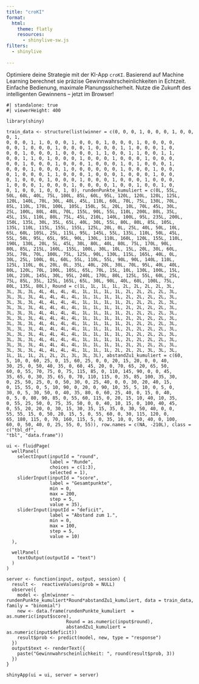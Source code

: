 ```yaml
---
title: "croKI"
format:
  html:
    theme: flatly
    resources: 
      - shinylive-sw.js
filters:
  - shinylive
 
---
```



Optimiere deine Strategie mit der KI-App `croKI`. Basierend auf Machine Learning berechnet sie präzise Gewinnwahrscheinlichkeiten in Echtzeit. Einfache Bedienung, maximale Planungssicherheit. Nutze die Zukunft des intelligenten Gewinnens – jetzt im Browser!

```shinylive-r
#| standalone: true
#| viewerHeight: 400

library(shiny)

train_data <- structure(list(winner = c(0, 0, 0, 1, 0, 0, 0, 1, 0, 0, 0, 1, 
0, 0, 0, 1, 1, 0, 0, 0, 1, 0, 0, 0, 1, 0, 0, 0, 1, 0, 0, 0, 0, 
0, 0, 1, 0, 0, 0, 1, 0, 0, 0, 1, 0, 0, 0, 1, 1, 0, 0, 0, 1, 0, 
0, 0, 1, 0, 0, 0, 1, 0, 0, 0, 0, 1, 1, 0, 0, 1, 1, 0, 0, 1, 1, 
0, 0, 1, 1, 0, 1, 0, 0, 0, 1, 0, 0, 0, 1, 0, 0, 0, 1, 0, 0, 0, 
0, 0, 1, 0, 0, 0, 1, 0, 0, 0, 1, 0, 0, 0, 1, 0, 1, 0, 0, 0, 1, 
0, 0, 0, 1, 0, 0, 0, 1, 0, 0, 0, 0, 0, 0, 1, 0, 0, 0, 1, 0, 0, 
0, 1, 0, 0, 0, 1, 1, 0, 0, 0, 1, 0, 0, 0, 1, 0, 0, 0, 1, 0, 0, 
0, 1, 0, 0, 0, 1, 0, 0, 0, 1, 0, 0, 0, 1, 0, 0, 0, 1, 0, 0, 0, 
1, 0, 0, 0, 1, 0, 0, 0, 1, 0, 0, 0, 0, 1, 0, 0, 1, 0, 0, 1, 0, 
0, 1, 0, 0, 1, 0, 0, 1, 0), rundenPunkte_kumuliert = c(0L, 55L, 
50L, 60L, 40L, 75L, 100L, 85L, 60L, 95L, 120L, 120L, 120L, 125L, 
120L, 140L, 70L, 30L, 40L, 45L, 110L, 60L, 70L, 75L, 130L, 70L, 
85L, 110L, 170L, 100L, 105L, 150L, 5L, 20L, 10L, 70L, 45L, 30L, 
25L, 100L, 80L, 40L, 70L, 155L, 90L, 55L, 110L, 200L, 80L, 35L, 
45L, 15L, 110L, 80L, 75L, 45L, 210L, 140L, 100L, 95L, 235L, 200L, 
150L, 135L, 30L, 35L, 65L, 40L, 30L, 55L, 80L, 80L, 85L, 105L, 
135L, 110L, 115L, 155L, 155L, 125L, 20L, 0L, 25L, 40L, 50L, 10L, 
65L, 60L, 105L, 25L, 115L, 95L, 145L, 55L, 135L, 110L, 50L, 45L, 
55L, 50L, 95L, 65L, 95L, 90L, 130L, 110L, 160L, 120L, 155L, 110L, 
190L, 130L, 20L, 5L, 45L, 30L, 80L, 40L, 80L, 75L, 170L, 90L, 
80L, 85L, 215L, 160L, 155L, 100L, 30L, 10L, 15L, 20L, 30L, 60L, 
35L, 70L, 70L, 100L, 75L, 125L, 90L, 130L, 115L, 165L, 40L, 0L, 
30L, 25L, 100L, 0L, 60L, 55L, 110L, 55L, 90L, 90L, 140L, 110L, 
125L, 110L, 0L, 20L, 0L, 35L, 40L, 20L, 30L, 70L, 95L, 40L, 40L, 
80L, 120L, 70L, 100L, 105L, 65L, 70L, 15L, 10L, 130L, 100L, 15L, 
10L, 210L, 145L, 30L, 95L, 240L, 170L, 80L, 125L, 55L, 60L, 25L, 
75L, 85L, 35L, 125L, 165L, 65L, 30L, 90L, 40L, 60L, 100L, 75L, 
80L, 135L, 80L), Round = c(1L, 1L, 1L, 1L, 2L, 2L, 2L, 2L, 3L, 
3L, 3L, 3L, 4L, 4L, 4L, 4L, 1L, 1L, 1L, 1L, 2L, 2L, 2L, 2L, 3L, 
3L, 3L, 3L, 4L, 4L, 4L, 4L, 1L, 1L, 1L, 1L, 2L, 2L, 2L, 2L, 3L, 
3L, 3L, 3L, 4L, 4L, 4L, 4L, 1L, 1L, 1L, 1L, 2L, 2L, 2L, 2L, 3L, 
3L, 3L, 3L, 4L, 4L, 4L, 4L, 1L, 1L, 1L, 1L, 2L, 2L, 2L, 2L, 3L, 
3L, 3L, 3L, 4L, 4L, 4L, 4L, 1L, 1L, 1L, 1L, 2L, 2L, 2L, 2L, 3L, 
3L, 3L, 3L, 4L, 4L, 4L, 4L, 1L, 1L, 1L, 1L, 2L, 2L, 2L, 2L, 3L, 
3L, 3L, 3L, 4L, 4L, 4L, 4L, 1L, 1L, 1L, 1L, 2L, 2L, 2L, 2L, 3L, 
3L, 3L, 3L, 4L, 4L, 4L, 4L, 1L, 1L, 1L, 1L, 2L, 2L, 2L, 2L, 3L, 
3L, 3L, 3L, 4L, 4L, 4L, 4L, 1L, 1L, 1L, 1L, 2L, 2L, 2L, 2L, 3L, 
3L, 3L, 3L, 4L, 4L, 4L, 4L, 1L, 1L, 1L, 1L, 2L, 2L, 2L, 2L, 3L, 
3L, 3L, 3L, 4L, 4L, 4L, 4L, 1L, 1L, 1L, 1L, 2L, 2L, 2L, 2L, 3L, 
3L, 3L, 3L, 4L, 4L, 4L, 4L, 1L, 1L, 1L, 2L, 2L, 2L, 3L, 3L, 3L, 
1L, 1L, 1L, 2L, 2L, 2L, 3L, 3L, 3L), abstandZu1_kumuliert = c(60, 
5, 10, 0, 60, 25, 0, 15, 60, 25, 0, 0, 20, 15, 20, 0, 0, 40, 
30, 25, 0, 50, 40, 35, 0, 60, 45, 20, 0, 70, 65, 20, 65, 50, 
60, 0, 55, 70, 75, 0, 75, 115, 85, 0, 110, 145, 90, 0, 0, 45, 
35, 65, 0, 30, 35, 65, 0, 70, 110, 115, 0, 35, 85, 100, 35, 30, 
0, 25, 50, 25, 0, 0, 50, 30, 0, 25, 40, 0, 0, 30, 20, 40, 15, 
0, 15, 55, 0, 5, 10, 90, 0, 20, 0, 90, 10, 35, 5, 10, 0, 5, 0, 
30, 0, 5, 30, 50, 0, 40, 35, 80, 0, 60, 25, 40, 0, 15, 0, 40, 
0, 5, 0, 80, 90, 85, 0, 55, 60, 115, 0, 20, 15, 10, 40, 10, 35, 
0, 55, 25, 50, 0, 75, 35, 50, 0, 0, 40, 10, 15, 0, 100, 40, 45, 
0, 55, 20, 20, 0, 30, 15, 30, 35, 15, 35, 0, 30, 50, 40, 0, 0, 
55, 55, 15, 0, 50, 20, 15, 5, 0, 55, 60, 0, 30, 115, 120, 0, 
65, 180, 115, 0, 70, 160, 115, 5, 0, 35, 10, 0, 50, 40, 0, 100, 
60, 0, 50, 40, 0, 25, 55, 0, 55)), row.names = c(NA, -210L), class = c("tbl_df", 
"tbl", "data.frame"))

ui <- fluidPage(
  wellPanel(
    selectInput(inputId = "round",
                label = "Runde",
                choices = c(1:3),
                selected = 1),
    sliderInput(inputId = "score",
                label = "Gesamtpunkte",
                min = 0,
                max = 200,
                step = 5,
                value = 35),
    sliderInput(inputId = "deficit",
                label = "Abstand zum 1.",
                min = 0,
                max = 100,
                step = 5,
                value = 10)
  ),
  
  wellPanel(
    textOutput(outputId = "text")
  )
)

server <- function(input, output, session) {
  result <-  reactiveValues(prob = NULL)
  observe({
    model <- glm(winner ~ rundenPunkte_kumuliert*Round*abstandZu1_kumuliert, data = train_data, family = "binomial")
    new <- data.frame(rundenPunkte_kumuliert  = as.numeric(input$score),
                      Round = as.numeric(input$round),
                      abstandZu1_kumuliert = as.numeric(input$deficit))
    result$prob <- predict(model, new, type = "response")
  })
  output$text <- renderText({
    paste("Gewinnwahrscheinlichkeit: ", round(result$prob, 3))
  })
}

shinyApp(ui = ui, server = server)
```


